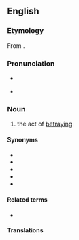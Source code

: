 ==English==

===Etymology===
From {{suffix|en|betray|al}}.

===Pronunciation===
* {{IPA|en|/bɪˈtɹeɪəl/}}
{{rfap|en}}
* {{rhymes|en|eɪəl|s=3}}

===Noun===
{{en-noun|~}}

# the act of [[betray]]ing

====Synonyms====
* {{l|en|perfidiousness}}
* {{l|en|perfidy}}
* {{l|en|treacherousness}}
* {{l|en|treachery}}
* {{l|en|treason}}

====Related terms====
* {{l|en|betray}}

====Translations====
{{trans-see|treason}}